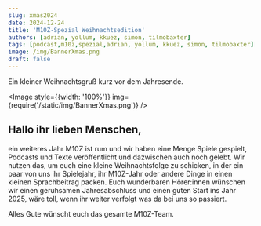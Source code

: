```yaml
---
slug: xmas2024
date: 2024-12-24
title: 'M10Z-Spezial Weihnachtsedition'
authors: [adrian, yollum, kkuez, simon, tilmobaxter]
tags: [podcast,m10z,spezial,adrian, yollum, kkuez, simon, tilmobaxter]
image: /img/BannerXmas.png
draft: false
---
```



Ein kleiner Weihnachtsgruß kurz vor dem Jahresende.

<Image style={{width: '100%'}} img={require('/static/img/BannerXmas.png')} />

<!--truncate-->

## Hallo ihr lieben Menschen,
ein weiteres Jahr M10Z ist rum und wir haben eine Menge Spiele gespielt, Podcasts und Texte veröffentlicht und dazwischen auch noch gelebt.
Wir nutzen das, um euch eine kleine Weihnachtsfolge zu schicken, in der ein paar von uns ihr Spielejahr, ihr M10Z-Jahr oder andere Dinge in einen kleinen Sprachbeitrag packen.
Euch wunderbaren Hörer:innen wünschen wir einen geruhsamen Jahresabschluss und einen guten Start ins Jahr 2025, wäre toll, wenn ihr weiter verfolgt was da bei uns so passiert.

Alles Gute wünscht euch das gesamte M10Z-Team.

<ReactPlayer
    width="100%"
    height="50px"
    controls
    src='https://m10z.picnotes.de/Spezial/M10Z_Xmas_2024.mp3'
/>

